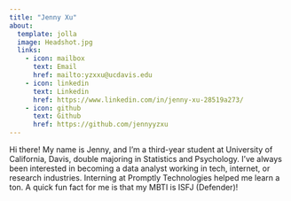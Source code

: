 ```yaml
---
title: "Jenny Xu"
about:
  template: jolla
  image: Headshot.jpg
  links:
    - icon: mailbox
      text: Email
      href: mailto:yzxxu@ucdavis.edu
    - icon: linkedin
      text: Linkedin
      href: https://www.linkedin.com/in/jenny-xu-28519a273/
    - icon: github
      text: Github
      href: https://github.com/jennyyzxu
---
```


Hi there! My name is Jenny, and I'm a third-year student at University of California, Davis, double majoring in Statistics and Psychology. I've always been interested in becoming a data analyst working in tech, internet, or research industries. Interning at Promptly Technologies helped me learn a ton. A quick fun fact for me is that my MBTI is ISFJ (Defender)!

